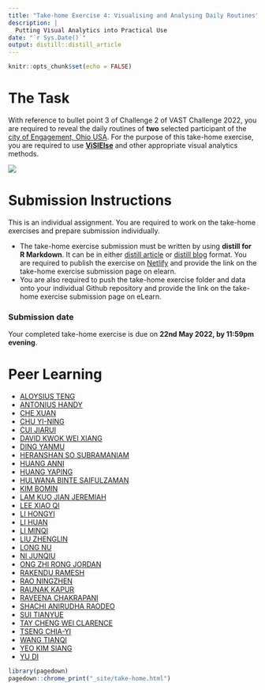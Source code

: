 ```yaml
---
title: "Take-home Exercise 4: Visualising and Analysing Daily Routines"
description: |
  Putting Visual Analytics into Practical Use
date: "`r Sys.Date()`"
output: distill::distill_article
---
```


```r
knitr::opts_chunk$set(echo = FALSE)
```

# The Task

With reference to bullet point 3 of Challenge 2 of VAST Challenge 2022, you are required to reveal the daily routines of **two** selected participant of the [city of Engagement, Ohio USA](https://vast-challenge.github.io/2022/).  For the purpose of this take-home exercise, you are required to use [**ViSIElse**](https://cran.r-project.org/web/packages/ViSiElse/index.html) and other appropriate visual analytics methods.

![](img/TH_ex04.jpg)

# Submission Instructions 

This is an individual assignment. You are required to work on the take-home exercises and prepare submission individually. 

- The take-home exercise submission must be written by using **distill for R Markdown**.  It can be in either [distill article](https://distill.pub/guide/) or [distill blog ](https://rstudio.github.io/distill/blog.html) format. You are required to publish the exercise on [Netlify](https://www.netlify.com/) and provide the link on the take-home exercise submission page on elearn. 
- You are also required to push the take-home exercise folder and data onto your individual Github repository and provide the link on the take-home exercise submission page on eLearn.
 
### Submission date 
 
Your completed take-home exercise is due on **22nd May 2022, by 11:59pm evening**.

# Peer Learning

- [ALOYSIUS TENG]()
- [ANTONIUS HANDY](https://isss608-hhhandy.netlify.app/th_ex/th_ex4.html)
- [CHE XUAN](https://r4dsa4va.netlify.app/th_ex/th_ex4.html)
- [CHU YI-NING]()
- [CUI JIARUI](https://jiarui-cui-isss608.netlify.app/th_ex/th_ex04)
- [DAVID KWOK WEI XIANG]()
- [DING YANMU](https://dingyanmu.netlify.app/th_ex/th_ex4.html)
- [HERANSHAN SO SUBRAMANIAM]()
- [HUANG ANNI](https://huanganni.netlify.app/th_ex/th_ex4.html)
- [HUANG YAPING](https://analytics-homework.netlify.app/th_ex/th_ex4.html)
- [HULWANA BINTE SAIFULZAMAN](https://hulwana-va.netlify.app/th_ex/th_ex4.html)
- [KIM BOMIN]()
- [LAM KUO JIAN JEREMIAH](https://jeremiahlam.netlify.app/th_ex/th_ex4.html)
- [LEE XIAO QI](https://tiffanylxq.netlify.app/takehomeex/th_ex4_final)
- [LI HONGYI](https://jessielhy.netlify.app/th_ex/th_ex4.html)
- [LI HUAN](https://katherine-isss608.netlify.app/th_ex/th_ex4.html)
- [LI MINQI](https://isss608-visualization-liminqi.netlify.app/th_ex/th_ex4)
- [LIU ZHENGLIN](https://zhenglinliuvisual.netlify.app/th_ex/th_ex4.html)
- [LONG NU](https://leslielong-da.netlify.app/posts/2022-05-16-takehome4/) 
- [NI JUNQIU](https://isss-608-junqiuni.netlify.app/takehome_ex/takehome_ex04.html)
- [ONG ZHI RONG JORDAN](https://isss608-jordan-va.netlify.app/th_ex4/th_ex4.html)
- [RAKENDU RAMESH](https://rakendu-mitb2021.netlify.app/th_ex/th_ex04.html)
- [RAO NINGZHEN](https://moonlit-banoffee-74b270.netlify.app/th_ex/th4.html)
- [RAUNAK KAPUR](https://isss608-raunakkapur.netlify.app/th_ex/the4)
- [RAVEENA CHAKRAPANI](https://raveenaclr.netlify.app/th_ex/th_ex4.html)
- [SHACHI ANIRUDHA RAODEO]()
- [SUI TIANYUE](https://isss608visualjourney.netlify.app/take_home_exercise/ex_4.html)
- [TAY CHENG WEI CLARENCE](https://clarencetay.netlify.app/th_ex/th_ex4.html)
- [TSENG CHIA-YI](https://mitb-va-joycetseng.netlify.app/posts/2022-05-19-takehome4/)
- [WANG TIANQI](https://wtqmitbva.netlify.app/takehome4)
- [YEO KIM SIANG](https://kimsiang-va.netlify.app/takehome_exercise/takehome_exercise_4.html)
- [YU DI](https://yudiva.netlify.app/exe4)
   

```r
library(pagedown)
pagedown::chrome_print("_site/take-home.html")
```



















